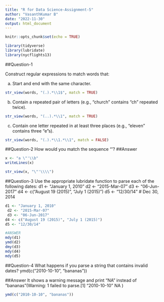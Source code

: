 ---
title: "R for Data Science-Assignment-5"
author: "VasanthKumar B"
date: "2022-11-30"
output: html_document
---

```{r setup, include=FALSE}
knitr::opts_chunk$set(echo = TRUE)
```
```{r}
library(tidyverse)
library(lubridate)
library(nycflights13)
```
##Question-1

Construct regular expressions to match words that: 

a. Start and end with the same character. 

```{r}
str_view(words, "(.).*\\1$", match = TRUE)
```
b. Contain a repeated pair of letters (e.g., “church” contains “ch” repeated twice). 

```{r}
str_view(words, "(..).*\\1", match = TRUE)
```

c. Contain one letter repeated in at least three places (e.g., “eleven” contains three “e”s).

```{r}
str_view(words, "(.).*\\1.*\\1", match = FALSE)
```


##Question-2
How would you match the sequence "'\?
##Answer

```{r}
x <- "a \"'\\b"
writeLines(x)

str_view(x, "\"'\\\\")
```

##Question-3
Use the appropriate lubridate function to parse each of the following dates: 
d1 <- "January 1, 2010"
 d2 <- "2015-Mar-07"
 d3 <- "06-Jun-2017" 
d4 <- c("August 19 (2015)", "July 1 (2015)") 
d5 <- "12/30/14" # Dec 30, 2014

```{r}
d1 <- "January 1, 2010"
 d2 <- "2015-Mar-07"
 d3 <- "06-Jun-2017" 
d4 <- c("August 19 (2015)", "July 1 (2015)") 
d5 <- "12/30/14" 

#ANSWER
mdy(d1)
ymd(d2)
dmy(d3)
mdy(d4)
mdy(d5)
```

##Question-4
What happens if you parse a string that contains invalid dates? 
ymd(c("2010-10-10", "bananas"))

##Answer
  It shows a warning message and print "NA" instead of "bananas"(Warning:  1 failed to parse.[1] "2010-10-10" NA     )

```{r}
ymd(c("2010-10-10", "bananas"))
```


